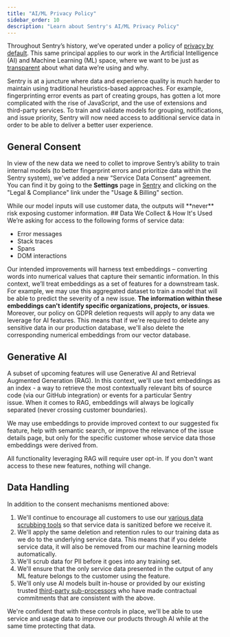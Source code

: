 ```yaml
---
title: "AI/ML Privacy Policy"
sidebar_order: 10
description: "Learn about Sentry's AI/ML Privacy Policy"
---
```



Throughout Sentry’s history, we’ve operated under a policy of [privacy by default](https://blog.sentry.io/terms-of-service-update/?). This same principal applies to our work in the Artificial Intelligence (AI) and Machine Learning (ML) space, where we want to be just as [transparent](https://blog.sentry.io/terms-of-service-update/) about what data we’re using and why.

Sentry is at a juncture where data and experience quality is much harder to maintain using traditional heuristics-based approaches. For example, fingerprinting error events as part of creating groups, has gotten a lot more complicated with the rise of JavaScript, and the use of extensions and third-party services. To train and validate models for grouping, notifications, and issue priority, Sentry will now need access to additional service data in order to be able to deliver a better user experience.

## General Consent

In view of the new data we need to collet to improve Sentry’s ability to train internal models (to better fingerprint errors and prioritize data within the Sentry system), we've added a new “Service Data Consent” agreement. You can find it by going to the **Settings** page in [Sentry](https://sentry.io) and clicking on the "Legal & Compliance" link under the "Usage & Billing" section.  

<Note>
While our model inputs will use customer data, the outputs will **never** risk exposing customer information.
</Note>
## Data We Collect & How It's Used
We’re asking for access to the following forms of service data:

- Error messages
- Stack traces
- Spans
- DOM interactions

Our intended improvements will harness text embeddings – converting words into numerical values that capture their semantic information. In this context, we’ll treat embeddings as a set of features for a downstream task. For example, we may use this aggregated dataset to train a model that will be able to predict the severity of a new issue. **The information within these embeddings can't identify specific organizations, projects, or issues**. Moreover, our policy on GDPR deletion requests will apply to any data we leverage for AI features. This means that if we're required to delete any sensitive data in our production database, we'll also delete the corresponding numerical embeddings from our vector database.

## Generative AI

A subset of upcoming features will use Generative AI and Retrieval Augmented Generation (RAG). In this context, we'll use text embeddings as an index - a way to retrieve the most contextually relevant bits of source code (via our GitHub integration) or events for a particular Sentry issue. When it comes to RAG, embeddings will always be logically separated (never crossing customer boundaries). 

We may use embeddings to provide improved context to our suggested fix feature, help with semantic search, or improve the relevance of the issue details page, but only for the specific customer whose service data those embeddings were derived from. 

All functionality leveraging RAG will require user opt-in. If you don't want access to these new features, nothing will change.

## Data Handling

In addition to the consent mechanisms mentioned above:

1. We'll continue to encourage all customers to use our [various data scrubbing tools](https://docs.sentry.io/product/data-management-settings/scrubbing/) so that service data is sanitized before we receive it.
2. We'll apply the same deletion and retention rules to our training data as we do to the underlying service data. This means that if you delete service data, it will also be removed from our machine learning models automatically.
3. We'll scrub data for PII before it goes into any training set.
4. We'll ensure that the only service data presented in the output of any ML feature belongs to the customer using the feature.
5. We'll only use AI models built in-house or provided by our existing trusted [third-party sub-processors](https://sentry.io/legal/subprocessors/) who have made contractual commitments that are consistent with the above.

We're confident that with these controls in place, we'll be able to use service and usage data to improve our products through AI while at the same time protecting that data.
